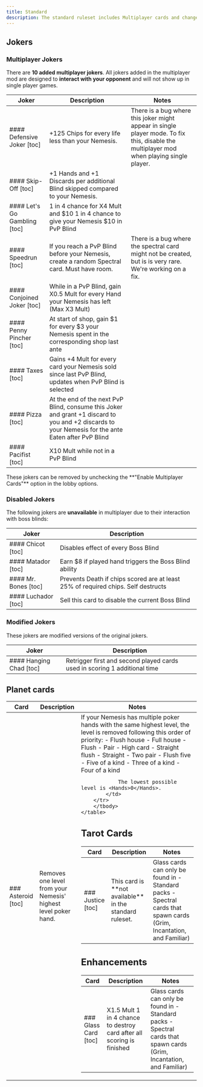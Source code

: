 ```yaml
---
title: Standard
description: The standard ruleset includes Multiplayer cards and changes to the base game to fit the Multiplayer meta.
---
```



## Jokers

### Multiplayer Jokers

There are **10 added multiplayer jokers**. All jokers added in the multiplayer mod are designed
to **interact with your opponent** and will not show up in single player games.

<div className={'relative overflow-auto'}>
	<table>
		<thead>
		<tr>
			<th className={'text-center'}>Joker</th>
			<th>Description</th>
			<th>Notes</th>
		</tr>
		</thead>
		<tbody>
		<tr>
			<td>
				#### Defensive Joker [toc]
				<JokerCard name={'Defensive Joker'} img={'/cards/j_mp_defensive_joker.png'}/>
			</td>
			<td>
				<Chips>+125</Chips> Chips for every life less than your <Nemesis>Nemesis</Nemesis>.
			</td>
			<td>
				There is a bug where this joker might appear in single player mode. To fix this, disable the multiplayer
				mod when playing single player.
			</td>
		</tr>
		<tr>
			<td>
				#### Skip-Off [toc]
				<JokerCard name={'Skip-Off'} img={'/cards/j_mp_skip_off.png'}/>
			</td>
			<td>
				<Hands>+1</Hands> Hands and <Hands>+1</Hands> Discards per additional <Hands>Blind</Hands> skipped compared to your
				<Nemesis>Nemesis</Nemesis>.
			</td>
			<td></td>
		</tr>
		<tr>
			<td>
				#### Let's Go Gambling [toc]
				<JokerCard name={'Let\'s Go Gambling'} img={'/cards/j_mp_lets_go_gambling.png'}/>
			</td>
			<td>
				<div className={'flex flex-col gap-1'}>
					<span><Chance>1 in 4</Chance> chance for <Xmult>X4</Xmult> Mult and <Money>$10</Money></span>
					<span><Chance>1 in 4</Chance> chance to give your <Nemesis>Nemesis</Nemesis> <Money> $10</Money> in <Hands>PvP Blind</Hands></span>
				</div>
			</td>
			<td></td>
		</tr>
		<tr>
			<td>
				#### Speedrun [toc]
				<JokerCard name={'Speedrun'} img={'/cards/j_mp_speedrun.png'}/>
			</td>
			<td>
				If you reach a <Hands>PvP Blind</Hands> before your <Nemesis>Nemesis</Nemesis>, create a
				random <Spectral>Spectral</Spectral> card. Must have room.
			</td>
			<td>
				There is a bug where the spectral card might not be created, but is is very rare. We're working on a
				fix.
			</td>
		</tr>
		<tr>
			<td>
				#### Conjoined Joker [toc]
				<JokerCard name={'Conjoined Joker'} img={'/cards/j_mp_conjoined_joker.png'}/>
			</td>
			<td>
				While in a <Hands>PvP Blind</Hands>, gain
				<Xmult>X0.5</Xmult> Mult for every <Hands>Hand</Hands>
				your <Nemesis>Nemesis</Nemesis> has left
				(Max <Xmult>X3</Xmult> Mult)
			</td>
			<td></td>
		</tr>
		<tr>
			<td>
				#### Penny Pincher [toc]
				<JokerCard name={'Penny Pincher'} img={'/cards/j_mp_penny_pincher.png'}/>
			</td>
			<td>
				At start of shop, gain
				<Money>$1</Money> for every <Money>$3</Money> your <Nemesis>Nemesis</Nemesis> spent in the corresponding shop <Hands>last ante</Hands>
			</td>
			<td></td>
		</tr>
		<tr>
			<td>
				#### Taxes [toc]
				<JokerCard name={'Taxes'} img={'/cards/j_mp_taxes.png'}/>
			</td>
			<td>
				Gains <Mult>+4</Mult> Mult for every card your <Nemesis>Nemesis</Nemesis> <Hands>sold</Hands> since last <Hands>PvP Blind</Hands>,
				updates when <Hands>PvP Blind</Hands> is selected
			</td>
			<td></td>
		</tr>
		<tr>
			<td>
				#### Pizza [toc]
				<JokerCard name={'Pizza'} img={'/cards/j_mp_pizza.png'}/>
			</td>
			<td>
				<div className={'flex flex-col gap-1'}>
					<span>At the end of the next <Hands>PvP Blind</Hands>, consume this Joker and grant <Mult>+1</Mult> discard to you and <Mult>+2</Mult> discards to your <Nemesis>Nemesis</Nemesis> for the ante</span>
					<span>Eaten after <Hands>PvP Blind</Hands></span>
				</div>
			</td>
			<td></td>
		</tr>
		<tr>
			<td>
				#### Pacifist [toc]
				<JokerCard name={'Pacifist'} img={'/cards/j_mp_pacifist.png'}/>
			</td>
			<td>
				<div className={'flex flex-col gap-1'}>
					<Xmult>X10</Xmult> Mult while not in a <Hands>PvP Blind</Hands>
				</div>
			</td>
			<td></td>
		</tr>
		</tbody>
	</table>
</div>

<Callout>
	These jokers can be removed by unchecking the **"Enable Multiplayer Cards"** option in the lobby options.
</Callout>

### Disabled Jokers
The following jokers are **unavailable** in multiplayer due to their interaction with boss blinds:

<div>
	<table>
		<thead>
		<tr>
			<th className={'text-center'}>Joker</th>
			<th>Description</th>
		</tr>
		</thead>
		<tbody>
		<tr>
			<td>
				#### Chicot [toc]
				<JokerCard name={'Chicot'} img={'/cards/j_chicot.png'} h={4}/>
			</td>
			<td>
				Disables effect of every <Hands>Boss Blind</Hands>
			</td>
		</tr>
		<tr>
			<td>
				#### Matador [toc]
				<JokerCard name={'Matador'} img={'/cards/j_matador.png'} h={4}/>
			</td>
			<td>
				Earn <Money>$8</Money> if played hand triggers the <Hands>Boss Blind</Hands> ability
			</td>
		</tr>
		<tr>
			<td>
				#### Mr. Bones [toc]
				<JokerCard name={'Mr. Bones'} img={'/cards/j_mr_bones.png'} h={4}/>
			</td>
			<td>
				Prevents Death if chips scored are at least <Hands>25%</Hands> of required chips.
				<Mult>Self destructs</Mult>
			</td>
		</tr>
		<tr>
			<td>
				#### Luchador [toc]
				<JokerCard name={'Luchador'} img={'/cards/j_luchador.png'} h={4}/>
			</td>
			<td>
				Sell this card to disable the current <Hands>Boss Blind</Hands>
			</td>
		</tr>
		</tbody>
	</table>
</div>


### Modified Jokers

These jokers are modified versions of the original jokers.

<div>
	<table>
		<thead>
		<tr>
			<th className={'text-center'}>Joker</th>
			<th>Description</th>
		</tr>
		</thead>
		<tbody>
		<tr>
			<td>
				#### Hanging Chad [toc]
				<JokerCard name={'Hanging Chad'} img={'/cards/j_hanging_chad.png'} h={4}/>
			</td>
			<td>
				Retrigger <Hands>first</Hands> and <Hands>second</Hands> played cards used in
				scoring <Hands>1</Hands> additional time
			</td>
		</tr>
		</tbody>
	</table>
</div>

## Planet cards

<div>
	<table>
		<thead>
		<tr>
			<th className={'text-center'}>Card</th>
			<th>Description</th>
			<th>Notes</th>
		</tr>
		</thead>
		<tbody>
		<tr>
			<td>
				### Asteroid [toc]
				<JokerCard name={'Asteroid'} img={'/cards/c_asteroid.png'}/>
			</td>
			<td>
				Removes <Hands>one level</Hands> from your Nemesis' highest level <Hands>poker hand</Hands>.
			</td>
			<td>
				If your Nemesis has multiple poker hands with the same highest level, the level is removed following
				this order of priority:
				- Flush house
				- Full house
				- Flush
				- Pair
				- High card
				- Straight flush
				- Straight
				- Two pair
				- Flush five
				- Five of a kind
				- Three of a kind
				- Four of a kind

				The lowest possible level is <Hands>0</Hands>.
			</td>
		</tr>
		</tbody>
	</table>
</div>

## Tarot Cards

<div>
	<table>
		<thead>
		<tr>
			<th className={'text-center'}>Card</th>
			<th>Description</th>
			<th>Notes</th>
		</tr>
		</thead>
		<tbody>
		<tr>
			<td>
				### Justice [toc]
				<JokerCard name={'Justice'} img={'/cards/t_justice.png'}/>
			</td>
			<td>
				This card is **not available** in the standard ruleset.
			</td>
			<td>
				Glass cards can only be found in
				- Standard packs
				- Spectral cards that spawn cards (Grim, Incantation, and Familiar)
			</td>
		</tr>
		</tbody>
	</table>
</div>



## Enhancements

<div>
	<table>
		<thead>
		<tr>
			<th className={'text-center'}>Card</th>
			<th>Description</th>
			<th>Notes</th>
		</tr>
		</thead>
		<tbody>
		<tr>
			<td>
				### Glass Card [toc]
				<JokerCard name={'Glass Card'} img={'/cards/e_glass.png'}/>
			</td>
			<td>
				<div className={'flex flex-col gap-1'}>
					<span><Xmult>X1.5</Xmult> Mult</span>
					<span><Chance>1 in 4</Chance> chance to <Hands>destroy</Hands> card after all scoring is finished</span>
				</div>
			</td>
			<td>
				Glass cards can only be found in
				- Standard packs
				- Spectral cards that spawn cards (Grim, Incantation, and Familiar)
			</td>
		</tr>
		</tbody>
	</table>
</div>
